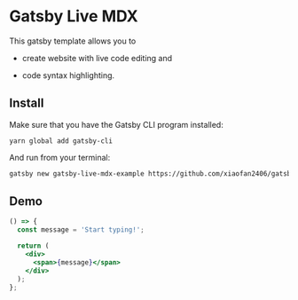 
# Gatsby Live MDX

This gatsby template allows you to

- create website with live code editing and

- code syntax highlighting.

## Install

Make sure that you have the Gatsby CLI program installed:

```
yarn global add gatsby-cli
```

And run from your terminal:

```bash
gatsby new gatsby-live-mdx-example https://github.com/xiaofan2406/gatsby-live-mdx
```

## Demo

<Editor>

```jsx
() => {
  const message = 'Start typing!';

  return (
    <div>
      <span>{message}</span>
    </div>
  );
};
```

</Editor>
